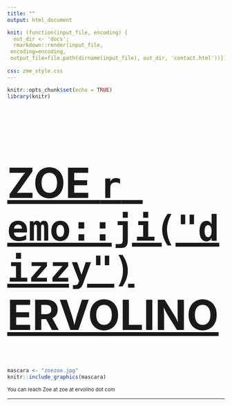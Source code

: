 ```yaml
---
title: ""
output: html_document

knit: (function(input_file, encoding) {
  out_dir <- 'docs';
  rmarkdown::render(input_file,
 encoding=encoding,
 output_file=file.path(dirname(input_file), out_dir, 'contact.html'))})
 
css: zme_style.css
---
```


```r
knitr::opts_chunk$set(echo = TRUE)
library(knitr)

```

<style type="text/css">
.main-container {
  max-width: 1800px;
  margin-left: auto;
  margin-right: auto;
    background-color:PowderBlue;
    	cursor: url('/Users/zoeervolino/Documents/zoe/cursor.cur'), default;
}
</style>

<a href="https://zoervolino.github.io/zoe/"><font size=80>
<h1 style=>
ZOE `r emo::ji("dizzy")` ERVOLINO
</h1>
</font></a>

```r

mascara <- "zoezoe.jpg"
knitr::include_graphics(mascara)

```

<small>You can reach Zoe at zoe at ervolino dot com</small>
<br>
<hr>